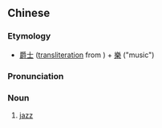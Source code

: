 {{also|爵士乐}}
==Chinese==
{{zh-forms|s=爵士乐|type=21}}

===Etymology===
* [[爵士]] ([[transliteration]] from {{der|zh|en|jazz}}) + [[樂]] ("music")

===Pronunciation===
{{zh-pron
|m=juéshìyuè
|c=zoek3 si6 ngok6
|mn=chiok-sū-ga̍k
|cat=n
}}

===Noun===
{{zh-noun}}

# {{lb|zh|music}} [[jazz]]